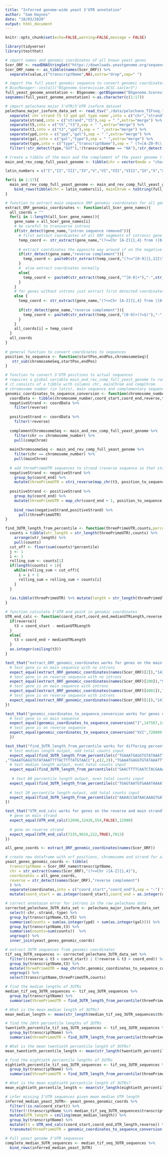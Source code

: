 ```yaml
---
title: "Inferred genome-wide yeast 3'UTR annotation"
author: "Sam Haynes"
date: "18/03/2020"
output: html_document
---
```


```r
knitr::opts_chunk$set(echo=FALSE,warning=FALSE,message = FALSE)

library(tidyverse)
library(testthat)

# import names and genomic coordinates of all known yeast genes
Scer_ORF <- readDNAStringSet("https://downloads.yeastgenome.org/sequence/S288C_reference/orf_dna/orf_coding_all.fasta.gz")
Scer_ORF_name <- as_tibble(names(Scer_ORF)) %>%
  separate(value,c("transcriptName",NA),extra="drop",sep=" ")

# import the full yeast genomic sequence to convert genomic coordinates to sequences
# BiocManager::install("BSgenome.Scerevisiae.UCSC.sacCer3")
full_yeast_genome_annotation <- BSgenome::getBSgenome("BSgenome.Scerevisiae.UCSC.sacCer3")
seqnames(full_yeast_genome_annotation) <-as.character(c(1:17))

# import pelechano major 3'UTR/5'UTR isoform dataset
pelechano_major_isoform_data_set <- read_tsv("./data/pelechano_TIFseq.txt") %>%
  separate(`chr strand t5 t3 ypd gal type name`,into = c("chr","strand"),sep = " ",extra="merge") %>%
  separate(strand,into = c("strand","t5"),sep = " ",extra="merge") %>%
  separate(t5,into = c("t5","t3"),sep = " ",extra="merge") %>%
  separate(t3,into = c("t3","ypd"),sep = " ",extra="merge") %>%
  separate(ypd,into = c("ypd","gal"),sep = " ",extra="merge") %>%
  separate(gal,into = c("gal","type"),sep = " ",extra="merge") %>%
  separate(type,into = c("type","transcriptName"),sep = " (?=[A-Z0-9\\-_m]+$)",extra="merge") %>%
  filter(!str_detect(type,"SUT"),!(transcriptName == "NA"),!str_detect(type,"CUT"),!(type == "Covering one intact ORF"))

# Create a tibble of the main and the complement of the yeast genome (for genes on the negative strand)
main_and_rev_comp_full_yeast_genome <- tibble(chr = vector(mode = "character"), mainChrom = vector(mode = "character"), compChrom = vector(mode = "character"))

latin_numbers = c("I","II","III","IV","V","VI","VII","VIII","IX","X","XI","XII","XIII","XIV","XV","XVI","M")

for(i in 1:17){
  main_and_rev_comp_full_yeast_genome <- main_and_rev_comp_full_yeast_genome %>%
    bind_rows(tibble(chr = latin_numbers[i], mainChrom = toString(full_yeast_genome_annotation[[i]]), compChrom = toString(complement(full_yeast_genome_annotation[[i]]))))
}
```

```r

# function to extract main sequence ORF genomic coordinates for all genes in the yeast genome from annotation data in the SGD file
extract_ORF_genomic_coordinates <- function(all_Scer_gene_names){
  all_coords = ""
  for(i in 1:length(all_Scer_gene_names)){
    gene_name = all_Scer_gene_names[i]
    # be careful to transverse introns
    if(str_detect(gene_name,"intron sequence removed")){
      # first extract coordiantes of all ORF segments of intronic gene
      temp_coord <- str_extract(gene_name,"(?<=Chr [A-Z]{1,4} from )[0-9\\-,]+")
      
      # extract coordinates the opposite way around if on the negative strand
      if(str_detect(gene_name,"reverse complement")){
        temp_coord <- paste0(str_extract(temp_coord,"(?<=^[0-9]{1,12}\\-)[0-9]+"),"-",str_extract(temp_coord,"[0-9]+(?=\\-[0-9]+,$)"))
      }
      #  else extract coordinates normally
      else{
        temp_coord <- paste0(str_extract(temp_coord,"^[0-9]+"),"-",str_extract(temp_coord,"[0-9]+(?=,$)"))
      }
    }
    # for genes without introns just extract first detected coordinates
    else {
      temp_coord <- str_extract(gene_name,"(?<=Chr [A-Z]{1,4} from )[0-9\\-]+")
      
      if(str_detect(gene_name,"reverse complement")){
        temp_coord <- paste0(str_extract(temp_coord,"[0-9]+(?=$)"),"-",str_extract(temp_coord,"(?<=^)[0-9]+"))
      }
    }
    all_coords[i] = temp_coord
  }
  all_coords
}
  
# general function to convert coordinates to sequences
position_to_sequence <- function(startPos,endPos,chromosomeSeq){
   str_sub(chromosomeSeq,startPos,endPos)
}

# function to convert 3'UTR positions to actual sequences
# requires a global variable main_and_rev_comp_full_yeast_genome to run
# it consists of a tibble with columns chr, mainChrom and compChrom
# chromosome number (in latin), main sequence and complementary sequence for each
genomic_coordinates_to_sequence_conversion <- function(chromosome_number,t3,coord_start,coord_end,reverse){
  coordData <- tibble(chromosome_number,coord_start,coord_end,reverse,t3)
  negativeStrand <- coordData %>% 
    filter(reverse)
  
  positiveStrand <- coordData %>% 
    filter(!reverse)
  
  complementChromosomeSeq <- main_and_rev_comp_full_yeast_genome %>% 
    filter(chr == chromosome_number) %>% 
    pull(compChrom)
  
  mainChromosomeSeq <- main_and_rev_comp_full_yeast_genome %>% 
    filter(chr == chromosome_number) %>% 
    pull(mainChrom)
  
  # add threePrimeUTR sequences to strand (reverse sequence so that start/stop codons are in the same orientation as main strand)
  negativeStrand <- negativeStrand %>%
    group_by(coord_end) %>%
    mutate(threePrimeUTR = stri_reverse(map_chr(t3, position_to_sequence, coord_start - 1, complementChromosomeSeq)))
  
  positiveStrand <- positiveStrand %>%
    group_by(coord_end) %>%
    mutate(threePrimeUTR = map_chr(coord_end + 1, position_to_sequence, t3, mainChromosomeSeq))
    
    bind_rows(negativeStrand,positiveStrand) %>%
      pull(threePrimeUTR)
}

find_3UTR_length_from_percentile <- function(threePrimeUTR,counts,percentile=0.5){
  counts = tibble(utr_length = str_length(threePrimeUTR),counts) %>% 
    arrange(utr_length) %>%
    pull(counts)
  cut_off <- floor(sum(counts)*percentile)
  j <- 1
  i <- 1
  rolling_sum <- counts[1]
  if(length(counts) > 1){
    while(rolling_sum < cut_off){
      i = i + 1
      rolling_sum = rolling_sum + counts[i]
    }
  }
  
  (as.tibble(threePrimeUTR) %>% mutate(length = str_length(threePrimeUTR)) %>% arrange(length) %>% pull(value))[i]
}

# function calculate 3'UTR end point in genomic coordinates
UTR_end_calc <- function(coord_start,coord_end,medianUTRLength,reverse) {
  if(reverse){
    t3 = coord_start - medianUTRLength
  }
  else{
    t3 = coord_end + medianUTRLength
  }
  as.integer(ceiling(t3))
}
```

```r
test_that("extract_ORF_genomic_coordinates works for genes on the main or reverse strand even if they contain introns", {
  # test gene is on main sequence with no introns
  expect_equal(extract_ORF_genomic_coordinates(names(Scer_ORF)[2]),"143707-147531")
  # test gene is on reverse sequence with no introns
  expect_equal(extract_ORF_genomic_coordinates(names(Scer_ORF)[200]),"90223-90531")
  # test gene is on main sequence with introns
  expect_equal(extract_ORF_genomic_coordinates(names(Scer_ORF)[4001]),"625864-626205")
  # test gene is on reverse sequence with introns
  expect_equal(extract_ORF_genomic_coordinates(names(Scer_ORF)[1]),"147594-151166")
})

test_that("genomic_coordinates_to_sequence_conversion works for genes on the main or reverse strand", {
  # test gene is on main sequence
  expect_equal(genomic_coordinates_to_sequence_conversion("I",147587,143707,147531,FALSE),"CATTTCTAAATATTTAATACAACTTTGGTTACATAAAAGTAAAATTTATACACCTC")
  # test gene is on reverse sequence
  expect_equal(genomic_coordinates_to_sequence_conversion("XVI",728899,728947,729528,TRUE),"TTATTTTACAAGTAAATATATATATGCAAGATCATTTTTTCGTCATTC")
  })

test_that("find_3UTR_length_from_percentile works for differing percentiles", {
  # test median length output, odd total counts input
  expect_equal(find_3UTR_length_from_percentile(c("TGAAATGAGGTGTATAAATTTTACTTTTATGTAACCAAAGTTGTATTAAATATTTAGAAATGTTATACTATTTTTGGGTT"
,"TGAAATGAGGTGTATAAATTTTACTTTTATGTAACC"),c(2,3)),"TGAAATGAGGTGTATAAATTTTACTTTTATGTAACC")
  # test median length output, even total counts input
  expect_equal(find_3UTR_length_from_percentile(c("GAACTTTTCAATCTACGAAAAATATATGTCCGCAATATAGAACACAATTAGGTTTATATTCGACGTGATTTTTTTTTCTTCCTTAGCCCTATGTATATTTACTGTATAGGATAAATGAAATACCAAAAATAAAAAAGTATAAAACGAAAGAATATAACCCTCGTTTATATCTGGTC","GAACTTTTCAATCTACGAAAAATATATGTCCGCAATATAGAACACAATTAGGTTTATATTCGACGTGATTTTTTTTTCTTCCTTAGCCCTATGTATATTTACTGTATAGGATAAATGAAATACCAAAAATAAAAAAGTATAAAACGAAAGAATATAACCCTCGTTT","GAACTTTTCAATCTACGAAAAATATATGTCCGCAATATAGAACACAATTAGGTTTATATTCGACGTGATTTTTTTTTCTTCCTTAGCCCTATGTATATTTACTGTATAGGATAAATGAAATACCAAAAATAAAAAAGTATAAAACGAAAGAATATAACCC","GAACTTTTCAATCTACGAAAAATATATGTCCGCAATATAGAACACAATTAGGTTTATATTCGACGTGATTTTTTTTTCTTCCTTAGCCCTATGTATATTTACTGTATAGGATAAATGAAATACCAAAAATAAAAAAGTATAAAACG","GAACTTTTCAATCTACGAAAAATATATGTCCGCAATATAGAACACAATTAGGTTTATATTCGACGTGATTTTTTTTTCTTCCTTAGCCCTATGTATATTTACTGTATAGGATAAATGAAATACC","GAACTTTTCAATCTACGAAAAATATATGTCCGCAATATAGAACACAATTAGGTTTATATTCG"),c(51,2,2,207,9,3)),"GAACTTTTCAATCTACGAAAAATATATGTCCGCAATATAGAACACAATTAGGTTTATATTCGACGTGATTTTTTTTTCTTCCTTAGCCCTATGTATATTTACTGTATAGGATAAATGAAATACCAAAAATAAAAAAGTATAAAACG")
  
   # test 80 percentile length output, even total counts input
  expect_equal(find_3UTR_length_from_percentile(c("TGAGTAATGTGAAATAAAATAAAGGTTTTAATATACAGGTTAAAAAATAAGTAATACAATGTGTATAATCATAATGGCGTTAAAGCAGAATAAAGTAACCGAACACCTTATCTTTTGTGTCTTCT","TGAGTAATGTGAAATAAAATAAAGGTTTTAATATACAGGTTAAAAAATAAGTAATACAATGTGTATAATCATAATGGCGTTAAAGCAGAATAAAGTAACCGAACACCTT","TGAGTAATGTGAAATAAAATAAAGGTTTTAATATACAGGTTAAAAAATAAGTAATACAATGTGTATAATCATAATGGCGTTAAAGCAGAATAAAGTAACCG","TGAGTAATGTGAAATAAAATAAAGGTTTTAATATACAGGTTAAAAAATAAGTAATACAATGTGTATAATCATAATGGCGTTAAAGCAGAATAAAGT"),c(3,3,12,2),0.8),"TGAGTAATGTGAAATAAAATAAAGGTTTTAATATACAGGTTAAAAAATAAGTAATACAATGTGTATAATCATAATGGCGTTAAAGCAGAATAAAGTAACCGAACACCTT")
  
  # test 20 percentile length output, odd total counts input
  expect_equal(find_3UTR_length_from_percentile(c("AAAACCGATAACAAAGTGATGGCTTAATATTATAACTTCTATATAACGGATATATTTTATGGTAAATGTACATATTTCAGTAATGGTAATAATGACTTTTC","AAAACCGATAACAAAGTGATGGCTTAATATTATAACTTCTATATAACGGATATATTTTATGGTAAATGTACATATTTCAGTAATGGTAATAATGACTTTTCTTTTTATCTT"),c(4,11),0.2),"AAAACCGATAACAAAGTGATGGCTTAATATTATAACTTCTATATAACGGATATATTTTATGGTAAATGTACATATTTCAGTAATGGTAATAATGACTTTTC")
})

test_that("UTR_end_calc works for genes on the reverse and main strand",{
  # gene on main strand
  expect_equal(UTR_end_calc(12046,12426,554,FALSE),12980)
  
  # gene on reverse strand
  expect_equal(UTR_end_calc(7235,9016,222,TRUE),7013)
})
```

```r
all_gene_coords <- extract_ORF_genomic_coordinates(names(Scer_ORF))

# create new dataframe with orf positions, chromosome and strand for all known genes in the yeast genome
yeast_genes_genomic_coords <- tibble(
  transcriptName = Scer_ORF_name$transcriptName,
  chr = str_extract(names(Scer_ORF),"(?<=Chr )[A-Z]{1,4}"),
  coordinates = all_gene_coords,
  reverse = str_detect(names(Scer_ORF),"reverse complement")
  ) %>%
  separate(coordinates,into = c("coord_start","coord_end"),sep = "-") %>%
  mutate(coord_start = as.integer(coord_start),coord_end = as.integer(coord_end))

# correct annotaion error for introns in the raw pelechano data
corrected_pelechano_3UTR_data_set <- pelechano_major_isoform_data_set  %>%
  select(-chr,-strand,-type) %>%
  group_by(transcriptName,t3,t5) %>% 
  summarise(counts = sum(as.integer(ypd) + sum(as.integer(gal)))) %>%
  group_by(transcriptName,t3) %>% 
  summarise(counts=sum(counts))  %>%
  ungroup() %>%
  inner_join(yeast_genes_genomic_coords)

# extract 3UTR sequences from genomic coordinates
tif_seq_3UTR_sequences <- corrected_pelechano_3UTR_data_set %>%
  filter((reverse & t3 < coord_start) | (!reverse & t3 > coord_end)) %>%
  group_by(transcriptName,t3) %>%
  mutate(threePrimeUTR = map_chr(chr,genomic_coordinates_to_sequence_conversion,t3,coord_start,coord_end,reverse)) %>% 
  ungroup() %>%
  select(transcriptName,threePrimeUTR,counts)

# find the median lengths of 3UTRs
median_tif_seq_3UTR_sequences <- tif_seq_3UTR_sequences %>%
  group_by(transcriptName) %>%
  summarise(threePrimeUTR = find_3UTR_length_from_percentile(threePrimeUTR,counts))

# What is the mean median length of 3UTRs?
mean_median_length <- mean(str_length(median_tif_seq_3UTR_sequences$threePrimeUTR))

# find the 20th percentile lengths of 3UTRs
twentieth_percentile_tif_seq_3UTR_sequences <- tif_seq_3UTR_sequences %>%
  group_by(transcriptName) %>%
  summarise(threePrimeUTR = find_3UTR_length_from_percentile(threePrimeUTR,counts,0.2))

# What is the mean twentieth percentile length of 3UTRs?
mean_twentieth_percentile_length <- mean(str_length(twentieth_percentile_tif_seq_3UTR_sequences$threePrimeUTR))

# find the eightieth percentile lengths of 3UTRs
eightieth_percentile_tif_seq_3UTR_sequences <- tif_seq_3UTR_sequences %>%
  group_by(transcriptName) %>%
  summarise(threePrimeUTR = find_3UTR_length_from_percentile(threePrimeUTR,counts,0.8))

# What is the mean eightieth percentile length of 3UTRs?
mean_eightieth_percentile_length <- mean(str_length(eightieth_percentile_tif_seq_3UTR_sequences$threePrimeUTR))

# infer missing 3'UTR sequences given mean median UTR length
inferred_median_yeast_3UTR<- yeast_genes_genomic_coords %>%
  filter(!is.na(coord_start)) %>%
  filter(!(transcriptName %in% median_tif_seq_3UTR_sequences$transcriptName)) %>%
  mutate(UTR_length = ceiling(mean_median_length)) %>%
  group_by(transcriptName) %>%
  mutate(t3 = UTR_end_calc(coord_start,coord_end,UTR_length,reverse)) %>%
  transmute(threePrimeUTR = genomic_coordinates_to_sequence_conversion(chr,t3,coord_start,coord_end,reverse))

# Full yeast genome 3'UTR sequences
complete_median_3UTR_sequences <- median_tif_seq_3UTR_sequences %>%
  bind_rows(inferred_median_yeast_3UTR)
```